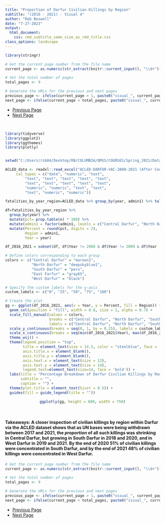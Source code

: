 ```yaml
---
title: "Proportion of Darfur Civilian Killings by Region"
subtitle: "(2016 - 2021) - Visual 4"
author: "Rob Boswell"
date: "7-27-2023"
output: 
  html_document:
    css: rmd_subtitle_same_size_as_rmd_title.css
class_options: landscape
---
```


```r

library(stringr)

# Get the current page number from the file name
current_page <- as.numeric(str_extract(knitr::current_input(), "\\d+"))

# Set the total number of pages
total_pages <- 9

# Generate the URLs for the previous and next pages
previous_page <- ifelse(current_page > 1, paste0("visual_", current_page - 1, "-darfur_violence-code_included.html"), NA)
next_page <- ifelse(current_page < total_pages, paste0("visual_", current_page + 1, "-darfur_violence-code_included.html"), NA)

```

<ul class="pager">
  <li><a href="`r previous_page`">Previous Page</a></li>
  <li><a href="`r next_page`">Next Page</a></li>
</ul>

<br>


```r

library(tidyverse)
library(ggplot2)
library(ggthemes)
library(plotly)


setwd("C:/Users/rsb84/Desktop/RB/COLUMBIA/QMSS/COURSES/Spring_2021/Data Visualization/End_project")

ACLED_data <- readxl::read_excel("ACLED-DARFUR-VAC-2008-2021 (After Course Ended-for 2023 Portfolio)-UPDATED VERSION-inter1_numbers_replaced_with_actor_names.xlsx", 
     col_types = c("date", "numeric", "text", 
         "text", "text", "text", "text", "text", 
         "text", "text", "text", "text", "text", 
         "numeric", "numeric", "text", "text", 
         "text", "numeric", "numeric"))

fatalities_by_year_region=ACLED_data %>% group_by(year, admin1) %>% tally(fatalities)

df=fatalities_by_year_region %>% 
  group_by(year) %>% 
  mutate(pct= prop.table(n) * 100) %>%
  mutate(admin1 = factor(admin1, levels = c("Central Darfur", "North Darfur", "South Darfur", "East Darfur", "West Darfur"))) %>% #This controls the order of the Darfur regions on the legend 
  mutate(Percent = round(pct, digits = 2),
         Region = admin1,
         Year = year)

df_2016_2021 = subset(df, df$Year != 2008 & df$Year != 2009 & df$Year != 2010 & df$Year != 2011 & df$Year != 2012 & df$Year != 2013 & df$Year != 2014 & df$Year != 2015)

# Define colors corresponding to each group
colors <- c("Central Darfur" = "maroon1",
            "North Darfur" = "deepskyblue1",
            "South Darfur" = "peru",
            "East Farfur" = "gray65",
            "West Darfur" = "black")

# Specify the custom labels for the y-axis
custom_labels <- c("0", "25", "50", "75", "100")

# Create the plot
gg <- ggplot(df_2016_2021, aes(x = Year, y = Percent, fill = Region)) +
  geom_col(position = "fill", width = 0.8, size = 1, alpha = 0.7) +
  scale_fill_manual(values = colors, 
                    breaks = c("Central Darfur", "North Darfur", "South Darfur", "East Darfur", "West Darfur"),
                    labels = c("Central Darfur", "North Darfur", "South Darfur", "East Darfur", "West Darfur")) +
  scale_y_continuous(breaks = seq(0, 1, by = 0.25), labels = custom_labels) +  # Set custom breaks and labels for y-axis
  scale_x_continuous(breaks = seq(min(df_2016_2021$Year), max(df_2016_2021$Year), by = 1)) +  # Ensure years are displayed without gaps
  theme_wsj() +
  theme(legend.position = "top",
        title = element_text(size = 14.5, color = "steelblue", face = 'bold'),
        axis.title.x = element_blank(),
        axis.title.y = element_blank(),
        axis.text.x = element_text(size = 12),
        axis.text.y = element_text(size = 14),
        legend.text=element_text(size=14, face = 'bold')) +
  labs(title = "Percentage Breakdown of Darfur Civilian Killings by Region \n(2016 - 2021)",
       subtitle = "",
       caption = "") +
  theme(plot.title = element_text(hjust = 0.5)) +
  guides(fill = guide_legend(title = ""))

```

<center>
```r

ggplotly(gg, height = 600, width = 750)

```
</center>

<br>

#### **Takeaways:** A closer inspection of civilian killings by region within Darfur via the ACLED dataset shows that as UN bases were being withdrawn between 2017 and 2021, the *proportion* of all such killings was shrinking in Central Darfur, but growing in South Darfur in 2018 and 2020, and in West Darfur in 2019 and 2021. By the end of 2020 51% of civilian killings were concentrated in South Darfur, and by the end of 2021 48% of civilian killings were concentrated in West Darfur.

```r

# Get the current page number from the file name
current_page <- as.numeric(str_extract(knitr::current_input(), "\\d+"))

# Set the total number of pages
total_pages <- 9

# Generate the URLs for the previous and next pages
previous_page <- ifelse(current_page > 1, paste0("visual_", current_page - 1, "-darfur_violence-code_included.html"), NA)
next_page <- ifelse(current_page < total_pages, paste0("visual_", current_page + 1, "-darfur_violence-code_included.html"), NA)

```

<ul class="pager">
  <li><a href="`r previous_page`">Previous Page</a></li>
  <li><a href="`r next_page`">Next Page</a></li>
</ul>

